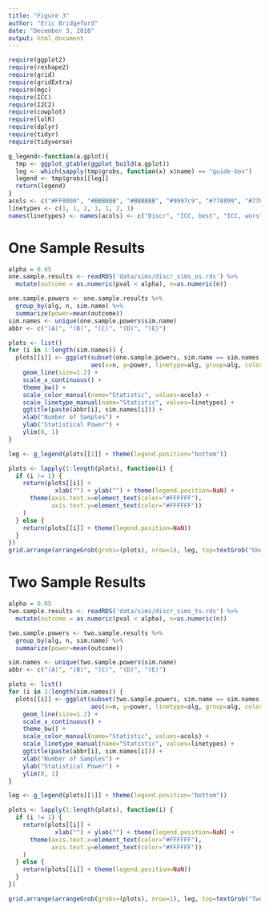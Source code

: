 ```yaml
---
title: "Figure 3"
author: "Eric Bridgeford"
date: "December 3, 2018"
output: html_document
---
```


```r
require(ggplot2)
require(reshape2)
require(grid)
require(gridExtra)
require(mgc)
require(ICC)
require(I2C2)
require(cowplot)
require(lolR)
require(dplyr)
require(tidyr)
require(tidyverse)
```

```r
g_legend<-function(a.gplot){
  tmp <- ggplot_gtable(ggplot_build(a.gplot))
  leg <- which(sapply(tmp$grobs, function(x) x$name) == "guide-box")
  legend <- tmp$grobs[[leg]]
  return(legend)
}
acols <- c("#FF0000", "#BBBBBB", "#BBBBBB", "#9997c9", "#778899", "#778899", "#387DC3")
linetypes <- c(1, 1, 2, 1, 1, 2, 1)
names(linetypes) <- names(acols) <- c("Discr", "ICC, best", "ICC, worst", "I2C2", "ANOVA, best", "ANOVA, worst", "MANOVA")
```


# One Sample Results

```r
alpha = 0.05
one.sample.results <- readRDS('data/sims/discr_sims_os.rds') %>%
  mutate(outcome = as.numeric(pval < alpha), n=as.numeric(n))

one.sample.powers <- one.sample.results %>%
  group_by(alg, n, sim.name) %>%
  summarize(power=mean(outcome))
sim.names <- unique(one.sample.powers$sim.name)
abbr <- c("(A)", "(B)", "(C)", "(D)", "(E)")
```

```r
plots <- list()
for (i in 1:length(sim.names)) {
  plots[[i]] <- ggplot(subset(one.sample.powers, sim.name == sim.names[i]), 
                       aes(x=n, y=power, linetype=alg, group=alg, color=alg)) +
    geom_line(size=1.2) +
    scale_x_continuous() +
    theme_bw() +
    scale_color_manual(name="Statistic", values=acols) +
    scale_linetype_manual(name="Statistic", values=linetypes) +
    ggtitle(paste(abbr[i], sim.names[i])) +
    xlab("Number of Samples") +
    ylab("Statistical Power") +
    ylim(0, 1)
}
```

```r
leg <- g_legend(plots[[1]] + theme(legend.position="bottom"))

plots <- lapply(1:length(plots), function(i) {
  if (i != 1) {
    return(plots[[i]] +
             xlab("") + ylab("") + theme(legend.position=NaN) +
      theme(axis.text.x=element_text(color="#FFFFFF"),
            axis.text.y=element_text(color="#FFFFFF"))
    )
  } else {
    return(plots[[i]] + theme(legend.position=NaN)) 
  }
})
grid.arrange(arrangeGrob(grobs=(plots), nrow=1), leg, top=textGrob("One Sample Results"), nrow=2, heights=c(0.9, 0.1))
```

# Two Sample Results

```r
alpha = 0.05
two.sample.results <- readRDS('data/sims/discr_sims_ts.rds') %>%
  mutate(outcome = as.numeric(pval < alpha), n=as.numeric(n))

two.sample.powers <- two.sample.results %>%
  group_by(alg, n, sim.name) %>%
  summarize(power=mean(outcome))

sim.names <- unique(two.sample.powers$sim.name)
abbr <- c("(A)", "(B)", "(C)", "(D)", "(E)")
```

```r
plots <- list()
for (i in 1:length(sim.names)) {
  plots[[i]] <- ggplot(subset(two.sample.powers, sim.name == sim.names[i]), 
                       aes(x=n, y=power, linetype=alg, group=alg, color=alg)) +
    geom_line(size=1.2) +
    scale_x_continuous() +
    theme_bw() +
    scale_color_manual(name="Statistic", values=acols) +
    scale_linetype_manual(name="Statistic", values=linetypes) +
    ggtitle(paste(abbr[i], sim.names[i])) +
    xlab("Number of Samples") +
    ylab("Statistical Power") +
    ylim(0, 1)
}
```

```r
leg <- g_legend(plots[[1]] + theme(legend.position="bottom"))

plots <- lapply(1:length(plots), function(i) {
  if (i != 1) {
    return(plots[[i]] +
             xlab("") + ylab("") + theme(legend.position=NaN) +
      theme(axis.text.x=element_text(color="#FFFFFF"),
            axis.text.y=element_text(color="#FFFFFF"))
    )
  } else {
    return(plots[[i]] + theme(legend.position=NaN))
  }
})

grid.arrange(arrangeGrob(grobs=(plots), nrow=1), leg, top=textGrob("Two Sample Results"), nrow=2, heights=c(0.9, 0.1))
```
